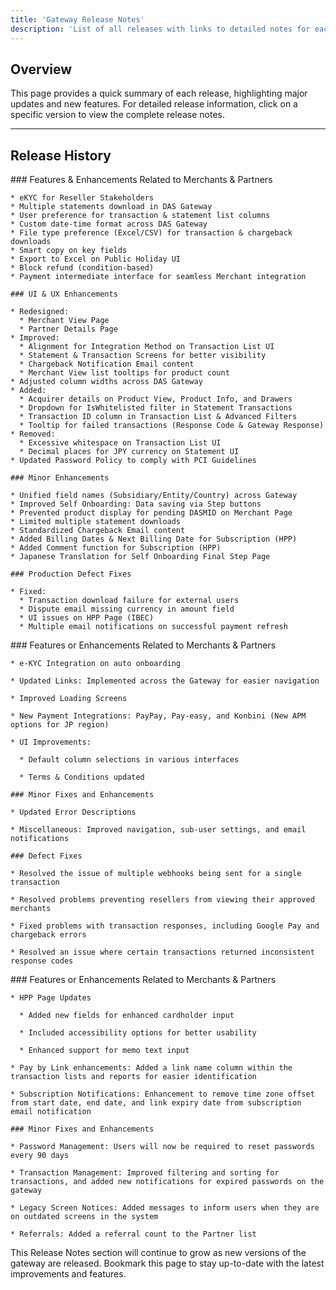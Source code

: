 ```yaml
---
title: 'Gateway Release Notes'
description: 'List of all releases with links to detailed notes for each version.'
---
```


## **Overview**

This page provides a quick summary of each release, highlighting major updates and new features. For detailed release information, click on a specific version to view the complete release notes.

***

## **Release History**

<Update label="2025-02-12" description="Release 21">
  <div style={{ fontSize: '12px', lineHeight: '1.1' }}>
    ### Features & Enhancements Related to Merchants & Partners

    * eKYC for Reseller Stakeholders
    * Multiple statements download in DAS Gateway
    * User preference for transaction & statement list columns
    * Custom date-time format across DAS Gateway
    * File type preference (Excel/CSV) for transaction & chargeback downloads
    * Smart copy on key fields
    * Export to Excel on Public Holiday UI
    * Block refund (condition-based)
    * Payment intermediate interface for seamless Merchant integration

    ### UI & UX Enhancements

    * Redesigned:
      * Merchant View Page
      * Partner Details Page
    * Improved:
      * Alignment for Integration Method on Transaction List UI
      * Statement & Transaction Screens for better visibility
      * Chargeback Notification Email content
      * Merchant View list tooltips for product count
    * Adjusted column widths across DAS Gateway
    * Added:
      * Acquirer details on Product View, Product Info, and Drawers
      * Dropdown for IsWhitelisted filter in Statement Transactions
      * Transaction ID column in Transaction List & Advanced Filters
      * Tooltip for failed transactions (Response Code & Gateway Response)
    * Removed:
      * Excessive whitespace on Transaction List UI
      * Decimal places for JPY currency on Statement UI
    * Updated Password Policy to comply with PCI Guidelines

    ### Minor Enhancements

    * Unified field names (Subsidiary/Entity/Country) across Gateway
    * Improved Self Onboarding: Data saving via Step buttons
    * Prevented product display for pending DASMID on Merchant Page
    * Limited multiple statement downloads
    * Standardized Chargeback Email content
    * Added Billing Dates & Next Billing Date for Subscription (HPP)
    * Added Comment function for Subscription (HPP)
    * Japanese Translation for Self Onboarding Final Step Page

    ### Production Defect Fixes

    * Fixed:
      * Transaction download failure for external users
      * Dispute email missing currency in amount field
      * UI issues on HPP Page (IBEC)
      * Multiple email notifications on successful payment refresh
  </div>
</Update>


<Update label="2024-12-03" description="Release 20">
  <div style={{ fontSize: '12px', lineHeight: '1.1' }}>
    ### Features or Enhancements Related to Merchants & Partners

    * e-KYC Integration on auto onboarding

    * Updated Links: Implemented across the Gateway for easier navigation

    * Improved Loading Screens

    * New Payment Integrations: PayPay, Pay-easy, and Konbini (New APM options for JP region)

    * UI Improvements:

      * Default column selections in various interfaces

      * Terms & Conditions updated

    ### Minor Fixes and Enhancements

    * Updated Error Descriptions

    * Miscellaneous: Improved navigation, sub-user settings, and email notifications

    ### Defect Fixes

    * Resolved the issue of multiple webhooks being sent for a single transaction

    * Resolved problems preventing resellers from viewing their approved merchants

    * Fixed problems with transaction responses, including Google Pay and chargeback errors

    * Resolved an issue where certain transactions returned inconsistent response codes
  </div>
</Update>

<Update label="2024-10-01" description="Release 19">
  <div style={{ fontSize: '12px', lineHeight: '1.1' }}>
    ### Features or Enhancements Related to Merchants & Partners

    * HPP Page Updates

      * Added new fields for enhanced cardholder input

      * Included accessibility options for better usability

      * Enhanced support for memo text input

    * Pay by Link enhancements: Added a link name column within the transaction lists and reports for easier identification

    * Subscription Notifications: Enhancement to remove time zone offset from start date, end date, and link expiry date from subscription email notification

    ### Minor Fixes and Enhancements

    * Password Management: Users will now be required to reset passwords every 90 days

    * Transaction Management: Improved filtering and sorting for transactions, and added new notifications for expired passwords on the gateway

    * Legacy Screen Notices: Added messages to inform users when they are on outdated screens in the system

    * Referrals: Added a referral count to the Partner list
  </div>
</Update>

<Note>
  This Release Notes section will continue to grow as new versions of the gateway are released. Bookmark this page to stay up-to-date with the latest improvements and features.
</Note>
